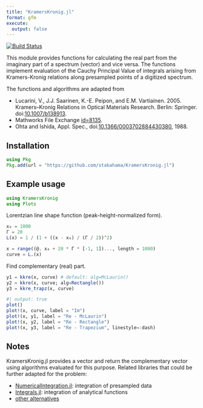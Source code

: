 ```yaml
---
title: "KramersKronig.jl"
format: gfm
execute:
  output: false
---
```


[![Build Status](https://github.com/stakahama/KramersKronig.jl/actions/workflows/CI.yml/badge.svg?branch=main)](https://github.com/stakahama/KramersKronig.jl/actions/workflows/CI.yml?query=branch%3Amain)

This module provides functions for calculating the real part from the imaginary part of a spectrum (vector) and vice versa. The functions implement evaluation of the Cauchy Principal Value of integrals arising from Kramers-Kronig relations along presampled points of a digitized spectrum. 

The functions and algorithms are adapted from

- Lucarini, V., J.J. Saarinen, K.-E. Peipon, and E.M. Vartiainen. 2005. Kramers–Kronig Relations in Optical Materials Research. Berlin: Springer. doi:[10.1007/b138913](https://doi.org/10.1007/b138913).
- Mathworks File Exchange [id=8135](https://www.mathworks.com/matlabcentral/fileexchange/8135-tools-for-data-analysis-in-optics-acoustics-signal-processing).
- Ohta and Ishida, Appl. Spec., doi:[10.1366/0003702884430380](https://doi.org/10.1366/0003702884430380), 1988.

## Installation
```julia
using Pkg
Pkg.add(url = "https://github.com/stakahama/KramersKronig.jl")
```

## Example usage
```julia
using KramersKronig
using Plots
```

Lorentzian line shape function (peak-height-normalized form).
```julia
x₀ = 1000
Γ = 20
L(x) = 1 / (1 + ((x - x₀) / (Γ / 2))^2)

x = range((@. x₀ + 20 * Γ * [-1, 1])..., length = 1000)
curve = L.(x)
```

Find complementary (real) part.
```julia
y1 = kkre(x, curve) # default: alg=McLaurin()
y2 = kkre(x, curve; alg=Rectangle())
y3 = kkre_trapz(x, curve)
```

```julia
#| output: true
plot()
plot!(x, curve, label = "Im")
plot!(x, y1, label = "Re - McLaurin")
plot!(x, y2, label = "Re - Rectangle")
plot!(x, y3, label = "Re - Trapezium", linestyle=:dash)
```

## Notes

KramersKronig.jl provides a vector and return the complementary vector using algorithms evaluated for this purpose. Related libraries that could be further adapted for the problem:

- [NumericalIntegration.jl](https://github.com/JuliaMath/NumericalIntegration.jl): integration of presampled data
- [Integrals.jl](https://github.com/SciML/Integrals.jl): integration of analytical functions
- [other alternatives](https://discourse.julialang.org/t/numerical-integration-of-cauchy-principal-value/36059)


